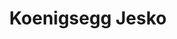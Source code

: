 ---
publishDate: 2023-01-01
title: Koenigsegg Jesko

excerpt: El Koenigsegg Jesko es un hypercar que ofrece un rendimiento incomparable y tecnología de vanguardia.

general:
    make: Koenigsegg
    model: Jesko
    price: 3000000
    bodyType: Coupe
    drivetrain: Rear-Wheel Drive
    doors: 2
    seatingCapacity: 2
    condition: Usado
    availability: in-stock

history:
    mileage: 3000
    year: 2020

technical:
    horsePower: 1600
    transmission: Automatic
    engineSizeCC: 5000

efficiency:
    fuelType: Petrol
    fuelEfficiencyMPG: 12
    emissionsCO2: '350'

exterior:
    color: White
    paintType: Metallic

interior:
    materialSeats: Cuero
    heatedSeats: true

misc:
    vin: YT9J12UA7LKA12345
    registrationStatus: Registered
    warranty: 2 años
    dealerNotes: Este Koenigsegg Jesko está en excelente condición con bajo kilometraje.
---